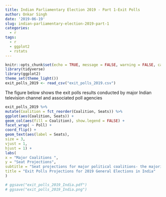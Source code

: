 ```yaml
---
title: Indian Parliamentary Election 2019 - Part 1-Exit Polls
author: Onkar Singh
date: '2019-06-19'
slug: indian-parliamentary-election-2019-part-1
categories:
  - r
tags:
  - r
  - ggplot2
  - rstats
---
```


```r
knitr::opts_chunk$set(echo = TRUE, message = FALSE, warning = FALSE, cache = TRUE)
library(tidyverse)
library(ggplot2)
theme_set(theme_light())
exit_polls_2019 <- read_csv("exit_polls_2019.csv")

```





The figure below shows the exit polls results conducted by major Indian television channel and associated poll agencies
```r
exit_polls_2019 %>%
mutate(Coalition = fct_reorder(Coalition, Seats)) %>%
ggplot(aes(Coalition, Seats)) +
geom_col(aes(fill = Coalition), show.legend = FALSE) +
facet_wrap( ~ Poll) +
coord_flip() +
geom_text(aes(label = Seats),
size = 3,
vjust = 1,
hjust = 1) +
labs(
x = "Major Coalitions ",
y = "Seat Projections",
subtitle = "Seat projections for major political coalitions- the majority mark is 272.",
title = "Exit Polls Projections for 2019 General Elections in India"
)

# ggsave("exit_polls_2019_India.pdf")
# ggsave("exit_polls_2019_India.png")
```